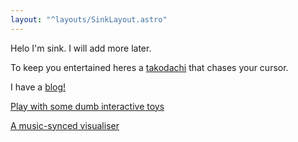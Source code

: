 ```yaml
---
layout: "^layouts/SinkLayout.astro"
---
```



<IndexBanner />

Helo I'm sink. I will add more later.

To keep you entertained heres a
[takodachi](https://hololive.wiki/wiki/File:Takodachi.png)
that chases your cursor.

I have a [blog!](/~sink/blog)

[Play with some dumb interactive toys](/~sink/toys)

[A music-synced visualiser](/~sink/visualiser)

<Takodachi />
